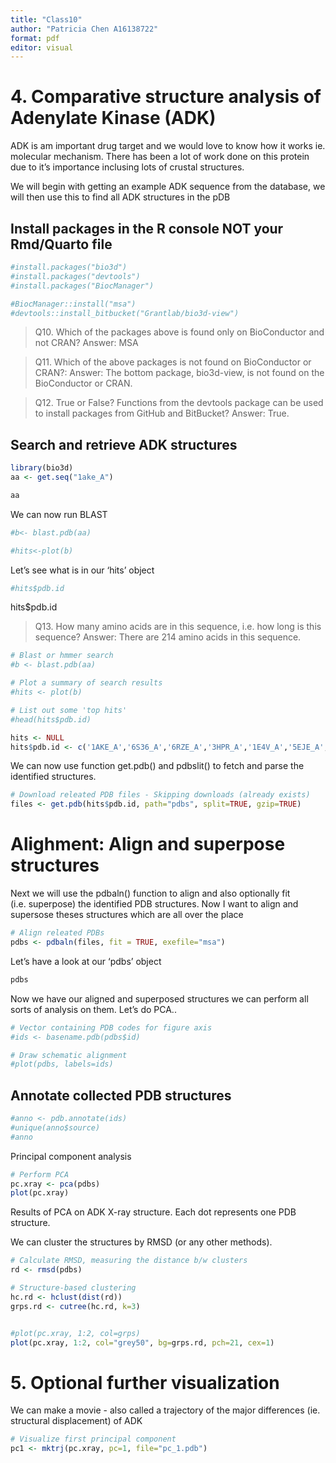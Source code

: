 ```yaml
---
title: "Class10"
author: "Patricia Chen A16138722"
format: pdf
editor: visual
---
```


# 4. Comparative structure analysis of Adenylate Kinase (ADK)

ADK is am important drug target and we would love to know how it works ie. molecular mechanism. There has been a lot of work done on this protein due to it's importance inclusing lots of crustal structures.

We will begin with getting an example ADK sequence from the database, we will then use this to find all ADK structures in the pDB

## Install packages in the R console NOT your Rmd/Quarto file

```r

#install.packages("bio3d")
#install.packages("devtools")
#install.packages("BiocManager")

#BiocManager::install("msa")
#devtools::install_bitbucket("Grantlab/bio3d-view")

```

> Q10. Which of the packages above is found only on BioConductor and not CRAN? 
> Answer: MSA

> Q11. Which of the above packages is not found on BioConductor or CRAN?:
> Answer: The bottom package, bio3d-view, is not found on the BioConductor or CRAN.

> Q12. True or False? Functions from the devtools package can be used to install packages from GitHub and BitBucket?
> Answer: True.

## Search and retrieve ADK structures

```r
library(bio3d)
aa <- get.seq("1ake_A")

aa
```

We can now run BLAST

```r
#b<- blast.pdb(aa)
```

```r
#hits<-plot(b)
```

Let's see what is in our 'hits' object
```r
#hits$pdb.id

```

hits$pdb.id


> Q13. How many amino acids are in this sequence, i.e. how long is this sequence? 
> Answer: There are 214 amino acids in this sequence.


```r
# Blast or hmmer search 
#b <- blast.pdb(aa)

# Plot a summary of search results
#hits <- plot(b)

# List out some 'top hits'
#head(hits$pdb.id)

hits <- NULL
hits$pdb.id <- c('1AKE_A','6S36_A','6RZE_A','3HPR_A','1E4V_A','5EJE_A','1E4Y_A','3X2S_A','6HAP_A','6HAM_A','4K46_A','3GMT_A','4PZL_A')
```

We can now use function get.pdb() and pdbslit() to fetch and parse the identified structures.

```r
# Download releated PDB files - Skipping downloads (already exists)
files <- get.pdb(hits$pdb.id, path="pdbs", split=TRUE, gzip=TRUE)

```

# Alighment: Align and superpose structures
Next we will use the pdbaln() function to align and also optionally fit (i.e. superpose) the identified PDB structures.
Now I want to align and supersose theses structures which are all over the place

```r

# Align releated PDBs
pdbs <- pdbaln(files, fit = TRUE, exefile="msa")

```

Let's have a look at our 'pdbs' object
```r
pdbs
```

Now we have our aligned and superposed structures we can perform all sorts of analysis on them. Let's do PCA..


```r
# Vector containing PDB codes for figure axis
#ids <- basename.pdb(pdbs$id)

# Draw schematic alignment
#plot(pdbs, labels=ids)
```

## Annotate collected PDB structures

```r
#anno <- pdb.annotate(ids)
#unique(anno$source)
#anno
```

Principal component analysis

```r
# Perform PCA
pc.xray <- pca(pdbs)
plot(pc.xray)
```


Results of PCA on ADK X-ray structure. Each dot represents one PDB structure.

We can cluster the structures by RMSD (or any other methods).

```r
# Calculate RMSD, measuring the distance b/w clusters
rd <- rmsd(pdbs)

# Structure-based clustering
hc.rd <- hclust(dist(rd))
grps.rd <- cutree(hc.rd, k=3)


#plot(pc.xray, 1:2, col=grps)
plot(pc.xray, 1:2, col="grey50", bg=grps.rd, pch=21, cex=1)
```

# 5. Optional further visualization

We can make a movie - also called a trajectory of the major differences (ie. structural displacement) of ADK

```r
# Visualize first principal component
pc1 <- mktrj(pc.xray, pc=1, file="pc_1.pdb")
```




